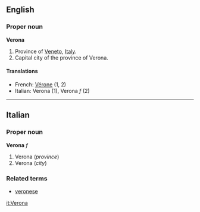 ==English==
===Proper noun===
'''Verona'''

#Province of [[Veneto]], [[Italy]].
#Capital city of the province of Verona.

====Translations====

*French: [[Vérone]] (1, 2)
*Italian: Verona (1), Verona ''f'' (2)

----

==Italian==
===Proper noun===
'''Verona''' ''f''

#Verona (''province'')
#Verona (''city'')

===Related terms===
*[[veronese]]

[[it:Verona]]